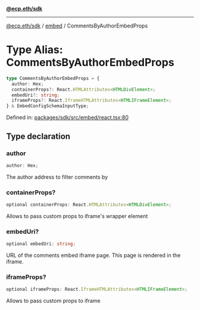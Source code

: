 [**@ecp.eth/sdk**](../../index.mdx)

***

[@ecp.eth/sdk](/sdk-reference/index.mdx) / [embed](/sdk-reference/embed/index.mdx) / CommentsByAuthorEmbedProps

# Type Alias: CommentsByAuthorEmbedProps

```ts
type CommentsByAuthorEmbedProps = {
  author: Hex;
  containerProps?: React.HTMLAttributes<HTMLDivElement>;
  embedUri?: string;
  iframeProps?: React.IframeHTMLAttributes<HTMLIFrameElement>;
} & EmbedConfigSchemaInputType;
```

Defined in: [packages/sdk/src/embed/react.tsx:80](https://github.com/ecp-eth/comments-monorepo/blob/main/packages/sdk/src/embed/react.tsx#L80)

## Type declaration

### author

```ts
author: Hex;
```

The author address to filter comments by

### containerProps?

```ts
optional containerProps: React.HTMLAttributes<HTMLDivElement>;
```

Allows to pass custom props to iframe's wrapper element

### embedUri?

```ts
optional embedUri: string;
```

URL of the comments embed iframe page. This page is rendered in the iframe.

### iframeProps?

```ts
optional iframeProps: React.IframeHTMLAttributes<HTMLIFrameElement>;
```

Allows to pass custom props to iframe
